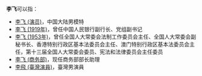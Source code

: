 '''李飞'''可以指：
* [[李飞_(演员)|李飞 (演员)]]，中国大陆男模特
* [[李飞_(1919年)|李飞 (1919年)]]，曾任中国人民银行副行长、党组副书记
* [[李飞_(1953年)|李飞 (1953年)]]，曾任全国人大常委会法制工作委员会主任、全国人大常委会副秘书长、香港特别行政区基本法委员会主任、澳门特别行政区基本法委员会主任，第十三届全国人大常委会委员、宪法和法律委员会主任委员
* [[李飞_(商务部)|李飞 (商务部)]]，现任商务部部长助理
* [[李飛_(臺灣演員)|李飛 (臺灣演員)]]，臺灣男演員
{{Disambiguation|F|cat=二字李姓人名消歧义}}